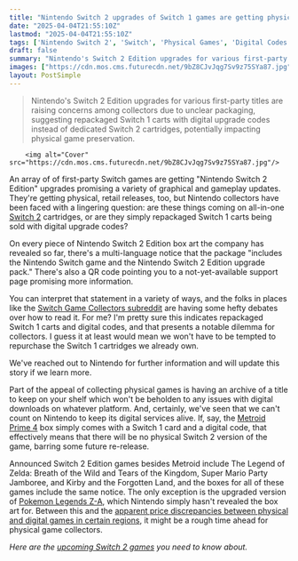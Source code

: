 ```yaml
---
title: "Nintendo Switch 2 upgrades of Switch 1 games are getting physical releases, but nobody's sure if these are Switch 2 cartridges or old games repackaged with digital upgrade codes"
date: "2025-04-04T21:55:10Z"
lastmod: "2025-04-04T21:55:10Z"
tags: ['Nintendo Switch 2', 'Switch', 'Physical Games', 'Digital Codes', 'Collectors Edition', 'Zelda', 'Mario', 'Kirby', 'Pokemon', 'Game Upgrades']
draft: false
summary: "Nintendo's Switch 2 Edition upgrades for various first-party titles are raising concerns among collectors due to unclear packaging, suggesting repackaged Switch 1 carts with digital upgrade codes instead of dedicated Switch 2 cartridges, potentially impacting physical game preservation."
images: ["https://cdn.mos.cms.futurecdn.net/9bZ8CJvJqg7Sv9z75SYa87.jpg"]
layout: PostSimple
---
```

> Nintendo's Switch 2 Edition upgrades for various first-party titles are raising concerns among collectors due to unclear packaging, suggesting repackaged Switch 1 carts with digital upgrade codes instead of dedicated Switch 2 cartridges, potentially impacting physical game preservation.


        <img alt="Cover" src="https://cdn.mos.cms.futurecdn.net/9bZ8CJvJqg7Sv9z75SYa87.jpg"/>
        
An array of of first-party Switch games are getting "Nintendo Switch 2 Edition" upgrades promising a variety of graphical and gameplay updates. They're getting physical, retail releases, too, but Nintendo collectors have been faced with a lingering question: are these things coming on all-in-one [Switch 2](https://www.gamesradar.com/nintendo-switch-2-guide/) cartridges, or are they simply repackaged Switch 1 carts being sold with digital upgrade codes?

On every piece of Nintendo Switch 2 Edition box art the company has revealed so far, there's a multi-language notice that the package "includes the Nintendo Switch game and the Nintendo Switch 2 Edition upgrade pack." There's also a QR code pointing you to a not-yet-available support page promising more information.

You can interpret that statement in a variety of ways, and the folks in places like the [Switch Game Collectors subreddit](https://www.reddit.com/r/NSCollectors/comments/1jr3o09/do_these_switch_2_edition_games_that_say_switch/) are having some hefty debates over how to read it. For me? I'm pretty sure this indicates repackaged Switch 1 carts and digital codes, and that presents a notable dilemma for collectors. I guess it at least would mean we won't have to be tempted to repurchase the Switch 1 cartridges we already own.

We've reached out to Nintendo for further information and will update this story if we learn more.

Part of the appeal of collecting physical games is having an archive of a title to keep on your shelf which won't be beholden to any issues with digital downloads on whatever platform. And, certainly, we've seen that we can't count on Nintendo to keep its digital services alive. If, say, the [Metroid Prime 4](https://www.gamesradar.com/metroid-prime-4-guide/) box simply comes with a Switch 1 card and a digital code, that effectively means that there will be no physical Switch 2 version of the game, barring some future re-release.

Announced Switch 2 Edition games besides Metroid include The Legend of Zelda: Breath of the Wild and Tears of the Kingdom, Super Mario Party Jamboree, and Kirby and the Forgotten Land, and the boxes for all of these games include the same notice. The only exception is the upgraded version of [Pokemon Legends Z-A](https://www.gamesradar.com/pokemon-legends-z-a-guide/), which Nintendo simply hasn't revealed the box art for. Between this and the [apparent price discrepancies between physical and digital games in certain regions](https://www.gamesradar.com/games/racing/mario-kart-world-will-cost-usd80-but-not-every-nintendo-switch-2-game-will-be-quite-so-expensive/), it might be a rough time ahead for physical game collectors.

*Here are the *[<em>upcoming Switch 2 games</em>](https://www.gamesradar.com/upcoming-switch-2-games/)* you need to know about.*
        
